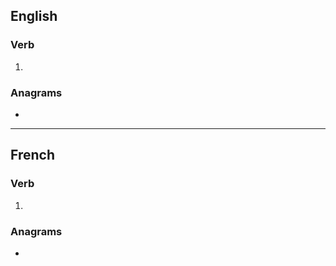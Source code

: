 {{also|certifiés}}
==English==

===Verb===
{{head|en|verb form}}

# {{en-third-person singular of|certify}}

===Anagrams===
* {{anagrams|en|a=ceefiirst|cretifies|rectifies}}

----

==French==

===Verb===
{{head|fr|verb form}}

# {{inflection of|fr|certifier||2|s|pres|ind//sub}}

===Anagrams===
* {{l|fr|rectifies}}